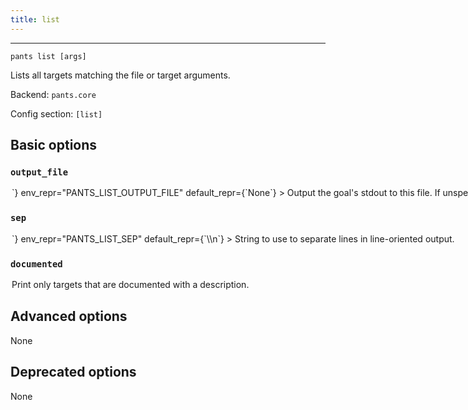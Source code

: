 ```yaml
---
title: list
---
```



---

```
pants list [args]
```

Lists all targets matching the file or target arguments.

Backend: <span className="color--primary">`pants.core`</span>

Config section: <span className="color--primary">`[list]`</span>

<span className={styles.options}>

## Basic options

### `output_file`

<Option
  cli_repr={`--list-output-file=<path>`}
  env_repr="PANTS_LIST_OUTPUT_FILE"
  default_repr={`None`}
>
  Output the goal&#x27;s stdout to this file. If unspecified, outputs to stdout.
</Option>

### `sep`

<Option
  cli_repr={`--list-sep=<separator>`}
  env_repr="PANTS_LIST_SEP"
  default_repr={`\\n`}
>
  String to use to separate lines in line-oriented output.
</Option>

### `documented`

<Option
  cli_repr={`--[no-]list-documented`}
  env_repr="PANTS_LIST_DOCUMENTED"
  default_repr={`False`}
>
  Print only targets that are documented with a description.
</Option>

## Advanced options

None

## Deprecated options

None

</span>

